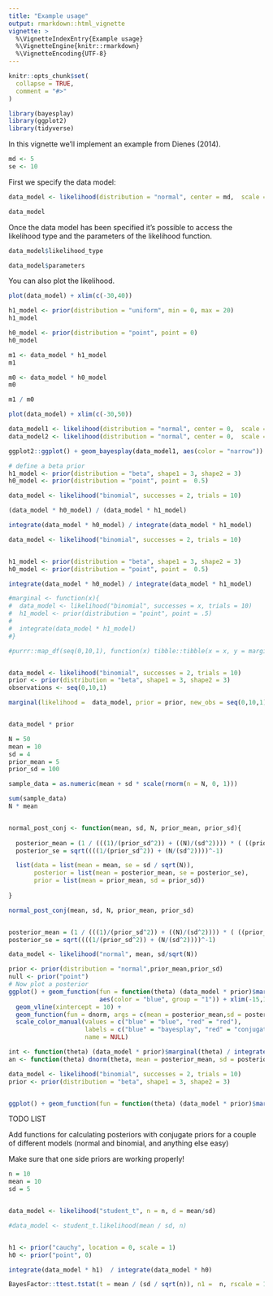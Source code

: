 ```yaml
---
title: "Example usage"
output: rmarkdown::html_vignette
vignette: >
  %\VignetteIndexEntry{Example usage}
  %\VignetteEngine{knitr::rmarkdown}
  %\VignetteEncoding{UTF-8}
---
```


```r
knitr::opts_chunk$set(
  collapse = TRUE,
  comment = "#>"
)
```

```r
library(bayesplay)
library(ggplot2)
library(tidyverse)
```

In this vignette we'll implement an example from Dienes (2014). 

```r
md <- 5
se <- 10
```

First we specify the data model:

```r
data_model <- likelihood(distribution = "normal", center = md,  scale = se)

data_model
```

Once the data model has been specified it's possible to access the likelihood 
type and the parameters of the likelihood function.

```r
data_model$likelihood_type
```


```r
data_model$parameters
```

You can also plot the likelihood.

```r
plot(data_model) + xlim(c(-30,40))
```


```r
h1_model <- prior(distribution = "uniform", min = 0, max = 20)
h1_model
```


```r
h0_model <- prior(distribution = "point", point = 0)
h0_model
```

```r

m1 <- data_model * h1_model
m1
```

```r
m0 <- data_model * h0_model
m0
```

```r
m1 / m0
```


```r


plot(data_model) + xlim(c(-30,50))

```


```r

data_model1 <- likelihood(distribution = "normal", center = 0,  scale = 1)
data_model2 <- likelihood(distribution = "normal", center = 0,  scale = 2)

ggplot2::ggplot() + geom_bayesplay(data_model1, aes(color = "narrow")) + geom_bayesplay(data_model2, aes(color = "wide")) + xlim(-10,10) + scale_color_manual(values = c("narrow" = "red", "wide" = "blue"), name = NULL)
```
```r
# define a beta prior
h1_model <- prior(distribution = "beta", shape1 = 3, shape2 = 3)
h0_model <- prior(distribution = "point", point =  0.5)
```

```r
data_model <- likelihood("binomial", successes = 2, trials = 10)
```

```r
(data_model * h0_model) / (data_model * h1_model)
```

```r
integrate(data_model * h0_model) / integrate(data_model * h1_model)
```


```r
data_model <- likelihood("binomial", successes = 2, trials = 10)


h1_model <- prior(distribution = "beta", shape1 = 3, shape2 = 3)
h0_model <- prior(distribution = "point", point =  0.5)

integrate(data_model * h0_model) / integrate(data_model * h1_model)
```


```r

#marginal <- function(x){
#  data_model <- likelihood("binomial", successes = x, trials = 10)
#  h1_model <- prior(distribution = "point", point = .5)
#
#  integrate(data_model * h1_model)
#}

#purrr::map_df(seq(0,10,1), function(x) tibble::tibble(x = x, y = marginal(x))) %>% ggplot(aes(x = x, y = y)) + #geom_point() + geom_line()


data_model <- likelihood("binomial", successes = 2, trials = 10)
prior <- prior(distribution = "beta", shape1 = 3, shape2 = 3)
observations <- seq(0,10,1)

marginal(likelihood =  data_model, prior = prior, new_obs = seq(0,10,1)) %>% ggplot(aes(x = successes, y = y)) + geom_point()


data_model * prior


```


```r

N = 50
mean = 10
sd = 4
prior_mean = 5
prior_sd = 100

sample_data = as.numeric(mean + sd * scale(rnorm(n = N, 0, 1)))

sum(sample_data)
N * mean


normal_post_conj <- function(mean, sd, N, prior_mean, prior_sd){
  
  posterior_mean = (1 / (((1)/(prior_sd^2)) + ((N)/(sd^2)))) * ( ((prior_mean)/(prior_sd^2)) + ((sum(N * mean))/(sd^2)))
  posterior_se = sqrt((((1/(prior_sd^2)) + (N/(sd^2))))^-1)

  list(data = list(mean = mean, se = sd / sqrt(N)),
       posterior = list(mean = posterior_mean, se = posterior_se), 
       prior = list(mean = prior_mean, sd = prior_sd))
  
}

normal_post_conj(mean, sd, N, prior_mean, prior_sd)


posterior_mean = (1 / (((1)/(prior_sd^2)) + ((N)/(sd^2)))) * ( ((prior_mean)/(prior_sd^2)) + ((sum(sample_data))/(sd^2)))
posterior_se = sqrt((((1/(prior_sd^2)) + (N/(sd^2))))^-1)

data_model <- likelihood("normal", mean, sd/sqrt(N))

prior <- prior(distribution = "normal",prior_mean,prior_sd)
null <- prior("point")
# Now plot a posterior
ggplot() + geom_function(fun = function(theta) (data_model * prior)$marginal(theta) / integrate(data_model * prior),
                         aes(color = "blue", group = "1")) + xlim(-15,15) + 
  geom_vline(xintercept = 10) + 
  geom_function(fun = dnorm, args = c(mean = posterior_mean,sd = posterior_se), aes(color = "red", group = "2")) + 
  scale_color_manual(values = c("blue" = "blue", "red" = "red"),
                     labels = c("blue" = "bayesplay", "red" = "conjugate"),
                     name = NULL)
```


```r
int <- function(theta) (data_model * prior)$marginal(theta) / integrate(data_model * prior)
an <- function(theta) dnorm(theta, mean = posterior_mean, sd = posterior_se)
```

```r
data_model <- likelihood("binomial", successes = 2, trials = 10)
prior <- prior(distribution = "beta", shape1 = 3, shape2 = 3)


ggplot() + geom_function(fun = function(theta) (data_model * prior)$marginal(theta) / integrate(data_model * prior) )

```





TODO LIST

Add functions for calculating posteriors with conjugate priors for a couple of 
different models (normal and binomial, and anything else easy)

Make sure that one side priors are working properly!
```r


n = 10
mean = 10
sd = 5


data_model <- likelihood("student_t", n = n, d = mean/sd)

#data_model <- student_t.likelihood(mean / sd, n)


h1 <- prior("cauchy", location = 0, scale = 1)
h0 <- prior("point", 0)

integrate(data_model * h1)  / integrate(data_model * h0) 

BayesFactor::ttest.tstat(t = mean / (sd / sqrt(n)), n1 =  n, rscale = 1, simple = T)[[1]] 
```
